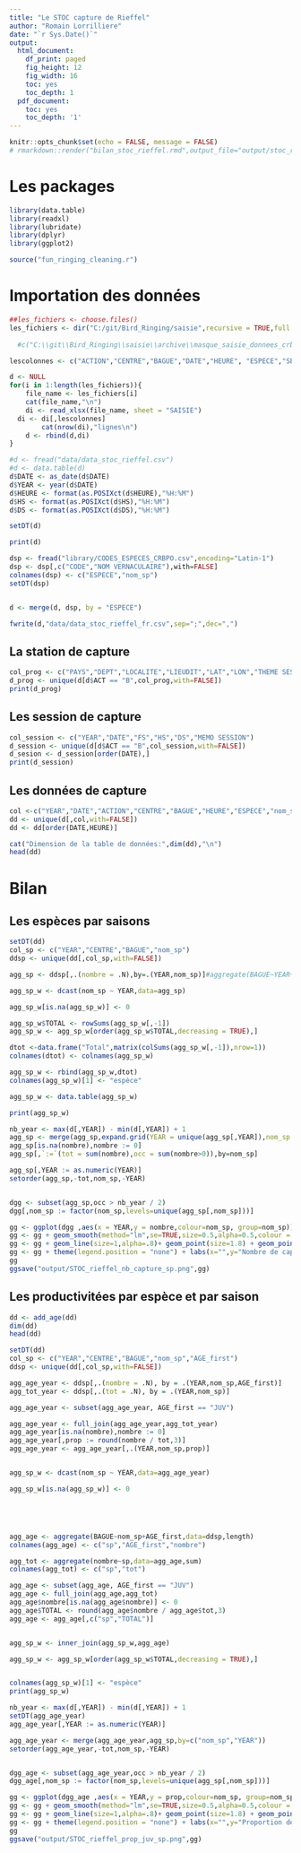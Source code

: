 ```yaml
---
title: "Le STOC capture de Rieffel"
author: "Romain Lorrilliere"
date: "`r Sys.Date()`"
output:
  html_document:
    df_print: paged
    fig_height: 12
    fig_width: 16
    toc: yes
    toc_depth: 1
  pdf_document:
    toc: yes
    toc_depth: '1'
---
```


```r
knitr::opts_chunk$set(echo = FALSE, message = FALSE)
# rmarkdown::render("bilan_stoc_rieffel.rmd",output_file="output/stoc_rieffel")
```
# Les packages

```r
library(data.table)
library(readxl)
library(lubridate)
library(dplyr)
library(ggplot2)

source("fun_ringing_cleaning.r")
```

# Importation des données

```r

##les_fichiers <- choose.files()
les_fichiers <- dir("C:/git/Bird_Ringing/saisie",recursive = TRUE,full.names = TRUE,pattern = "STOC") 
  
  #c("C:\\git\\Bird_Ringing\\saisie\\archive\\masque_saisie_donnees_crbpo_v3.118_RL_STOC-Rieffel_2018.xlsx",                  "C:\\git\\Bird_Ringing\\saisie\\archive\\masque_saisie_donnees_crbpo_v3.118_RL_STOC-Rieffel_2019.xlsx",                  "C:\\git\\Bird_Ringing\\saisie\\archive\\masque_saisie_donnees_crbpo_v3.118_RL_STOC-Rieffel_2020.xlsx",                  "C:\\git\\Bird_Ringing\\saisie\\archive\\masque_saisie_donnees_crbpo_v4_8_RL_STOC-Rieffel_2021.xlsx",                  "C:\\git\\Bird_Ringing\\saisie\\masque_saisie_donnees_crbpo_v4_10_RL_STOC-Rieffel_2022.xlsx")

lescolonnes <- c("ACTION","CENTRE","BAGUE","DATE","HEURE", "ESPECE","SEXE","AGE","MEMO SESSION","MEMO","FS","HS","DS","NF","CS","PI","PC","LP","LT","MA","ES","MU","COND REPR","CIRC REPR","PAYS","DEPT","LOCALITE","LIEUDIT","LAT","LON","THEME SESSION","BAGUEUR")

d <- NULL
for(i in 1:length(les_fichiers)){
    file_name <- les_fichiers[i]
    cat(file_name,"\n")
    di <- read_xlsx(file_name, sheet = "SAISIE")
  di <- di[,lescolonnes]
        cat(nrow(di),"lignes\n")
    d <- rbind(d,di)
}

#d <- fread("data/data_stoc_rieffel.csv")
#d <- data.table(d)
d$DATE <- as_date(d$DATE)
d$YEAR <- year(d$DATE)
d$HEURE <- format(as.POSIXct(d$HEURE),"%H:%M")
d$HS <- format(as.POSIXct(d$HS),"%H:%M")
d$DS <- format(as.POSIXct(d$DS),"%H:%M")

setDT(d)

print(d)

dsp <- fread("library/CODES_ESPECES_CRBPO.csv",encoding="Latin-1")
dsp <- dsp[,c("CODE","NOM VERNACULAIRE"),with=FALSE]
colnames(dsp) <- c("ESPECE","nom_sp")
setDT(dsp)


d <- merge(d, dsp, by = "ESPECE")

fwrite(d,"data/data_stoc_rieffel_fr.csv",sep=";",dec=",")
```

## La station de capture

```r
col_prog <- c("PAYS","DEPT","LOCALITE","LIEUDIT","LAT","LON","THEME SESSION","BAGUEUR")
d_prog <- unique(d[d$ACT == "B",col_prog,with=FALSE])
print(d_prog)

```

## Les session de capture

```r

col_session <- c("YEAR","DATE","FS","HS","DS","MEMO SESSION")
d_session <- unique(d[d$ACT == "B",col_session,with=FALSE])
d_sesion <- d_session[order(DATE),]
print(d_session)


```

## Les données de capture


```r
col <-c("YEAR","DATE","ACTION","CENTRE","BAGUE","HEURE","ESPECE","nom_sp","SEXE","AGE","LP","LT","MA","COND REPR","CIRC REPR","MEMO","CS","PC","PI","ES","MU")
dd <- unique(d[,col,with=FALSE])
dd <- dd[order(DATE,HEURE)]

cat("Dimension de la table de données:",dim(dd),"\n")
head(dd)

```



# Bilan

## Les espèces par saisons


```r
setDT(dd)
col_sp <- c("YEAR","CENTRE","BAGUE","nom_sp")
ddsp <- unique(dd[,col_sp,with=FALSE])

agg_sp <- ddsp[,.(nombre = .N),by=.(YEAR,nom_sp)]#aggregate(BAGUE~YEAR+nom_sp,data=ddsp,length)

agg_sp_w <- dcast(nom_sp ~ YEAR,data=agg_sp)

agg_sp_w[is.na(agg_sp_w)] <- 0

agg_sp_w$TOTAL <- rowSums(agg_sp_w[,-1])
agg_sp_w <- agg_sp_w[order(agg_sp_w$TOTAL,decreasing = TRUE),]

dtot <-data.frame("Total",matrix(colSums(agg_sp_w[,-1]),nrow=1))
colnames(dtot) <- colnames(agg_sp_w)

agg_sp_w <- rbind(agg_sp_w,dtot)
colnames(agg_sp_w)[1] <- "espèce"

agg_sp_w <- data.table(agg_sp_w)

print(agg_sp_w)
```


```r
nb_year <- max(d[,YEAR]) - min(d[,YEAR]) + 1
agg_sp <- merge(agg_sp,expand.grid(YEAR = unique(agg_sp[,YEAR]),nom_sp = unique(agg_sp[,nom_sp])),all=TRUE)
agg_sp[is.na(nombre),nombre := 0]
agg_sp[,`:=`(tot = sum(nombre),occ = sum(nombre>0)),by=nom_sp]

agg_sp[,YEAR := as.numeric(YEAR)]
setorder(agg_sp,-tot,nom_sp,-YEAR)


dgg <- subset(agg_sp,occ > nb_year / 2)
dgg[,nom_sp := factor(nom_sp,levels=unique(agg_sp[,nom_sp]))]


```





```r



gg <- ggplot(dgg ,aes(x = YEAR,y = nombre,colour=nom_sp, group=nom_sp)) + facet_wrap(.~nom_sp,scales="free_y")
gg <- gg + geom_smooth(method="lm",se=TRUE,size=0.5,alpha=0.5,colour = "black")
gg <- gg + geom_line(size=1,alpha=.8)+ geom_point(size=1.8) + geom_point(data=dgg[nombre ==0,],size=1.2,colour="white")
gg <- gg + theme(legend.position = "none") + labs(x="",y="Nombre de captures")
gg
ggsave("output/STOC_rieffel_nb_capture_sp.png",gg)

```

## Les productivitées par espèce et par saison


```r
dd <- add_age(dd)
dim(dd)
head(dd)

setDT(dd)
col_sp <- c("YEAR","CENTRE","BAGUE","nom_sp","AGE_first")
ddsp <- unique(dd[,col_sp,with=FALSE])

agg_age_year <- ddsp[,.(nombre = .N), by = .(YEAR,nom_sp,AGE_first)]
agg_tot_year <- ddsp[,.(tot = .N), by = .(YEAR,nom_sp)]

agg_age_year <- subset(agg_age_year, AGE_first == "JUV")

agg_age_year <- full_join(agg_age_year,agg_tot_year)
agg_age_year[is.na(nombre),nombre := 0]
agg_age_year[,prop := round(nombre / tot,3)]
agg_age_year <- agg_age_year[,.(YEAR,nom_sp,prop)]


agg_sp_w <- dcast(nom_sp ~ YEAR,data=agg_age_year) 

agg_sp_w[is.na(agg_sp_w)] <- 0





agg_age <- aggregate(BAGUE~nom_sp+AGE_first,data=ddsp,length)
colnames(agg_age) <- c("sp","AGE_first","nombre")

agg_tot <- aggregate(nombre~sp,data=agg_age,sum)
colnames(agg_tot) <- c("sp","tot")

agg_age <- subset(agg_age, AGE_first == "JUV")
agg_age <- full_join(agg_age,agg_tot)
agg_age$nombre[is.na(agg_age$nombre)] <- 0
agg_age$TOTAL <- round(agg_age$nombre / agg_age$tot,3)
agg_age <- agg_age[,c("sp","TOTAL")]


agg_sp_w <- inner_join(agg_sp_w,agg_age)

agg_sp_w <- agg_sp_w[order(agg_sp_w$TOTAL,decreasing = TRUE),]


colnames(agg_sp_w)[1] <- "espèce"
print(agg_sp_w)


```




```r
nb_year <- max(d[,YEAR]) - min(d[,YEAR]) + 1
setDT(agg_age_year)
agg_age_year[,YEAR := as.numeric(YEAR)]

agg_age_year <- merge(agg_age_year,agg_sp,by=c("nom_sp","YEAR"))
setorder(agg_age_year,-tot,nom_sp,-YEAR)


dgg_age <- subset(agg_age_year,occ > nb_year / 2)
dgg_age[,nom_sp := factor(nom_sp,levels=unique(agg_sp[,nom_sp]))]


```





```r



gg <- ggplot(dgg_age ,aes(x = YEAR,y = prop,colour=nom_sp, group=nom_sp)) + facet_wrap(.~nom_sp,scales="free_y")
gg <- gg + geom_smooth(method="lm",se=TRUE,size=0.5,alpha=0.5,colour = "black")
gg <- gg + geom_line(size=1,alpha=.8)+ geom_point(size=1.8) + geom_point(data=dgg_age[nombre ==0,],size=1.2,colour="white")
gg <- gg + theme(legend.position = "none") + labs(x="",y="Proportion de jeune")
gg
ggsave("output/STOC_rieffel_prop_juv_sp.png",gg)

```
